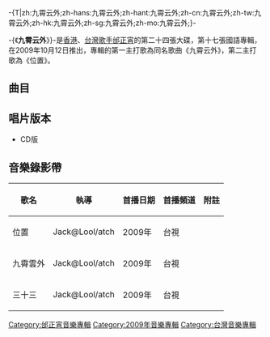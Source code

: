-{T|zh:九霄云外;zh-hans:九霄云外;zh-hant:九霄云外;zh-cn:九霄云外;zh-tw:九霄云外;zh-hk:九霄云外;zh-sg:九霄云外;zh-mo:九霄云外;}-
{{Album infobox | <!-- See Wikipedia:WikiProject_Albums -->
|  Name        = -{九霄云外}-
|  Type        = [[專輯|專輯]]
|  Artist      = [[邰正宵|邰正宵]]
|  Cover       = 邰正宵 九霄云外.jpg
|  Released    = 2009年10月12日
|  Recorded    = 2009年
|  Genre       = [[國語流行音樂|國語流行音樂]]
|  Length      = 56:28
|  Label       = [[台灣環球唱片|環球音樂]]
|  Number      = 
|  Producer    = 見[[#曲目|曲目列表]]
|  Last album  = [[源來是愛_(專輯)|源來是愛]]<br />（2008年）
|  This album  = -{'''九霄云外'''}-<br />（2009年）
|  Next album  = [[奇經八脈_(專輯)|奇經八脈]]<br />（2010年）
}}

-{《'''九霄云外'''》}-是[[香港|香港]]、[[台灣|台灣]][[歌手|歌手]][[邰正宵|邰正宵]]的第二十四張大碟，第十七張國語專輯，在2009年10月12日推出，專輯的第一主打歌為同名歌曲《九霄云外》，第二主打歌為《位置》。

== 曲目 ==
{{Tracklist
| total_length = 56:28

| title1 = -{九霄云外}-
| note1 = 
| longnote1 = 第二主打<br/>電視劇《[[花火_(韓國電視劇)|花火]]》片頭曲
| music1 = [[邰正宵|邰正宵]]
| lyrics1 = 邰正宵
| arranger1 = [[Kenn_C|Kenn C]]
| producer1 = 邰正宵
| length1 = 3:50

| title2 = 位置
| note2 = 
| longnote2 = 第一主打<br />粵語版為《一次》<br/>電視劇《[[透明人間崔長洙|來不及的愛]]》片尾曲
| music2 = 邰正宵
| lyrics2 = 邰正宵
| arranger2 = Kenn C
| producer2 = 邰正宵<br />Kenn C
| length2 = 4:40

| title3 = 三十三
| note3 = 
| longnote3 = 第三主打<br/>電視劇《花火》片尾曲
| music3 = 邰正宵
| lyrics3 = 邰正宵
| arranger3 = Kenn C<br />[[吳俊毅|吳俊毅]]
| producer3 = 邰正宵
| length3 = 4:14

| title4 = 小王子
| note4 = 
| longnote4 = 粵語版為《我的志願》
| music4 = [[凌偉文|凌偉文]]
| lyrics4 = [[夏天_(音樂人)|夏天]]<br />[[呂紫綺|呂紫綺]]（改編）
| arranger4 = [[黃雨勳|黃雨勳]]
| producer4 = 邰正宵<br />凌偉文
| length4 = 5:04

| title5 = 逃離悲傷
| note5 = 
| longnote5 = 
| music5 = 邰正宵
| lyrics5 = [[黃桂蘭|黃桂蘭]]
| arranger5 = [[吳慶隆|吳慶隆]]
| producer5 = [[朱敬然|朱敬然]]
| length5 = 4:43

| title6 = 經典愛情
| note6 = 
| longnote6 = 
| music6 = 邰正宵
| lyrics6 = 邰正宵
| arranger6 = 吳俊毅
| producer6 = 邰正宵<br />吳俊毅
| length6 = 3:57

| title7 = 臉譜
| note7 = 
| longnote7 = 
| music7 = 邰正宵<br />[[張志林|張志林]]
| lyrics7 = 邰正宵
| arranger7 = [[安棟|安棟]]
| producer7 = 邰正宵<br />張志林<br />安棟
| length7 = 3:50

| title8 = 愛哭痣
| note8 = 
| longnote8 = 
| music8 = 邰正宵
| lyrics8 = 邰正宵
| arranger8 = [[方文良|方文良]]
| producer8 = 邰正宵
| length8 = 4:33

| title9 = 醜小鴨
| note9 = 
| longnote9 = 
| music9 = [[Chana_Sevikul|Chana Sevikul]]
| lyrics9 = 邰正宵
| arranger9 = 方文良<br />吳俊毅
| producer9 = 邰正宵
| length9 = 3:23

| title10 = 豆芽菜
| note10 =  
| longnote10 = 2008年歌曲
| music10 = 方文良
| lyrics10 = [[陳靜楠|陳靜楠]]
| arranger10 = 方文良<br />吳俊毅
| producer10 = 方文良
| length10 = 4:48

| title11 = 你和我的偶像劇
| note11 = [[元若藍|元若藍]]合唱
| longnote11 = 
| music11 = 方文良
| lyrics11 = 陳靜楠
| arranger11 = [[許恆瑞|許恆瑞]]
| producer11 = 方文良
| length11 = 3:45

| title12 = 三十三
| note12 = Gospel Version
| longnote12 = 鋼琴版
| music12 = 邰正宵
| lyrics12 = 邰正宵
| arranger12 = 邰正宵<br />吳俊毅
| producer12 = 邰正宵
| length12 = 4:53

| title13 = 柳暗花明
| note13 =  
| longnote13 = 隱藏曲目<br />原唱者為[[曾慶瑜|曾慶瑜]]
| music13 = [[許卿耀|許卿耀]]
| lyrics13 = 黃桂蘭
| arranger13 = [[梁世韻|梁世韻]]<br />許卿耀
| producer13 = 邰正宵<br />許卿耀
| length13 = 4:43

}}

== 唱片版本 ==
*CD版

==音樂錄影帶==
{| class="wikitable"
! 歌名 !! 執導 !! 首播日期 !! 首播頻道 !! 附註 
|-
|位置||Jack@Lool/atch||2009年||台視||
|-
|九霄雲外||Jack@Lool/atch||2009年||台視 ||
|-
|三十三||Jack@Lool/atch||2009年||台視 ||
|}

{{邰正宵}}

[[Category:邰正宵音樂專輯|Category:邰正宵音樂專輯]]
[[Category:2009年音樂專輯|Category:2009年音樂專輯]]
[[Category:台灣音樂專輯|Category:台灣音樂專輯]]